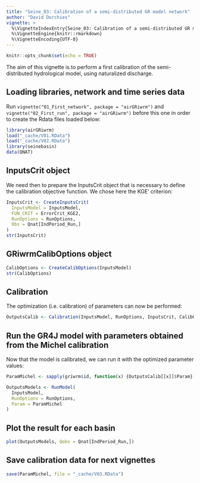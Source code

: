```yaml
---
title: "Seine_03: Calibration of a semi-distributed GR model network"
author: "David Dorchies"
vignette: >
  %\VignetteIndexEntry{Seine_03: Calibration of a semi-distributed GR model network}
  %\VignetteEngine{knitr::rmarkdown}
  %\VignetteEncoding{UTF-8}
---
```


```r
knitr::opts_chunk$set(echo = TRUE)
```

The aim of this vignette is to perform a first calibration of the semi-distributed hydrological model, using naturalized discharge.

## Loading libraries, network and time series data

Run `vignette("01_First_network", package = "airGRiwrm")` and `vignette("02_First_run", package = "airGRiwrm")` before this one in order to create the Rdata files loaded below:

```r
library(airGRiwrm)
load("_cache/V01.RData")
load("_cache/V02.RData")
library(seinebasin)
data(QNAT)
```

## InputsCrit object

We need then to prepare the InputsCrit object that is necessary to define the calibration objective function. We chose here the KGE' criterion:

```r
InputsCrit <- CreateInputsCrit(
  InputsModel = InputsModel,
  FUN_CRIT = ErrorCrit_KGE2,
  RunOptions = RunOptions,
  Obs = Qnat[IndPeriod_Run,]
)
str(InputsCrit)
```

## GRiwrmCalibOptions object

```r
CalibOptions <- CreateCalibOptions(InputsModel)
str(CalibOptions)
```

## Calibration

The optimization (i.e. calibration) of parameters can now be performed:

```r
OutputsCalib <- Calibration(InputsModel, RunOptions, InputsCrit, CalibOptions)
```

## Run the GR4J model with parameters obtained from the Michel calibration

Now that the model is calibrated, we can run it with the optimized parameter values:

```r
ParamMichel <- sapply(griwrm$id, function(x) {OutputsCalib[[x]]$Param})

OutputsModels <- RunModel(
  InputsModel,
  RunOptions = RunOptions,
  Param = ParamMichel
)
```

## Plot the result for each basin

```r
plot(OutputsModels, Qobs = Qnat[IndPeriod_Run,])
```

## Save calibration data for next vignettes

```r
save(ParamMichel, file = "_cache/V03.RData")
```
